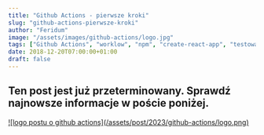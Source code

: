 ```yaml
---
title: "Github Actions - pierwsze kroki"
slug: "github-actions-pierwsze-kroki"
author: "Feridum"
image: "/assets/images/github-actions/logo.jpg"
tags: ["Github Actions", "worklow", "npm", "create-react-app", "testowania", "pipelines", "produktywnosc"]
date: 2018-12-20T07:00:00+01:00
draft: false
---
```


## Ten post jest już przeterminowany. Sprawdź najnowsze informacje w poście poniżej.

<a href="/post/ci-github-actions/">
![logo postu o github actions](/assets/post/2023/github-actions/logo.png)
</a>